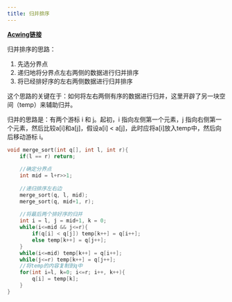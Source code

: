 ```yaml
---
title: 归并排序
---
```


[**Acwing链接**](https://www.acwing.com/problem/content/789/)

归并排序的思路：
1. 先选分界点
2. 递归地将分界点左右两侧的数据进行归并排序
3. 将已经排好序的左右两侧数据进行归并排序

这个思路的关键在于：如何将左右两侧有序的数据进行归并，这里开辟了另一块空间（temp）来辅助归并。

归并的思路是：有两个游标 i 和 j。起初，i 指向左侧第一个元素，j 指向右侧第一个元素，然后比较a[i]和a[j]，假设a[i] < a[j]，此时应将a[i]放入temp中，然后向后移动游标 i。

```cpp
void merge_sort(int q[], int l, int r){
    if(l == r) return;
    
    //确定分界点
    int mid = l+r>>1;
    
    //递归排序左右边
    merge_sort(q, l, mid);
    merge_sort(q, mid+1, r);
    
    //将最后两个排好序的归并
    int i = l, j = mid+1, k = 0;
    while(i<=mid && j<=r){
        if(q[i] < q[j]) temp[k++] = q[i++];
        else temp[k++] = q[j++];
    }
    while(i<=mid) temp[k++] = q[i++];
    while(j<=r) temp[k++] = q[j++];
    //将temp的内容复制到q中
    for(int i=l, k=0; i<=r; i++, k++){
        q[i] = temp[k];
    }
}
```